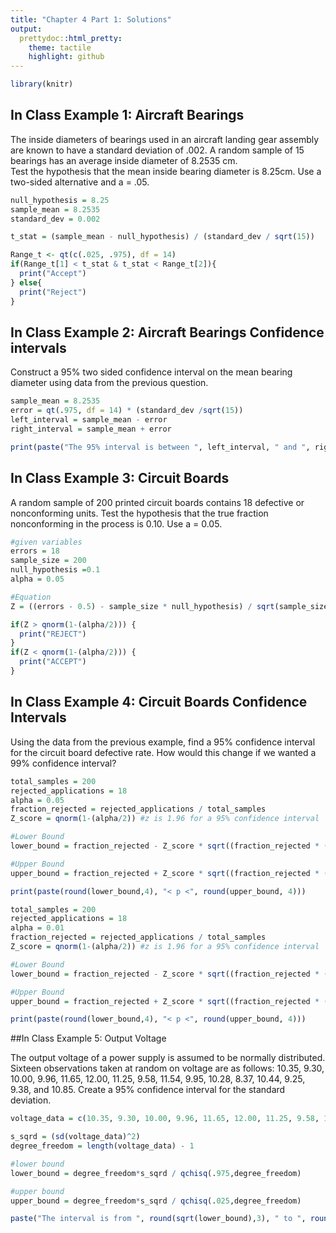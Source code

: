 ```yaml
---
title: "Chapter 4 Part 1: Solutions"
output:
  prettydoc::html_pretty:
    theme: tactile
    highlight: github
---
```



```r
library(knitr)
```

## In Class Example 1: Aircraft Bearings

The inside diameters of bearings used in an aircraft landing gear assembly are known to have a standard deviation of .002. A random sample of 15 bearings has an average inside diameter of 8.2535 cm.  
Test the hypothesis that the mean inside bearing diameter is 8.25cm. Use a two-sided alternative and a = .05.  


```r
null_hypothesis = 8.25
sample_mean = 8.2535
standard_dev = 0.002

t_stat = (sample_mean - null_hypothesis) / (standard_dev / sqrt(15))

Range_t <- qt(c(.025, .975), df = 14)
if(Range_t[1] < t_stat & t_stat < Range_t[2]){
  print("Accept")
} else{
  print("Reject")
}


```

## In Class Example 2: Aircraft Bearings Confidence intervals

Construct a 95% two sided confidence interval on the mean bearing diameter using data from the previous question.

```r
sample_mean = 8.2535
error = qt(.975, df = 14) * (standard_dev /sqrt(15))
left_interval = sample_mean - error
right_interval = sample_mean + error

print(paste("The 95% interval is between ", left_interval, " and ", right_interval))


```

## In Class Example 3: Circuit Boards

A random sample of 200 printed circuit boards contains 18 defective or nonconforming units. 
Test the hypothesis that the true fraction nonconforming in the process is 0.10. Use a = 0.05. 

```r
#given variables
errors = 18
sample_size = 200
null_hypothesis =0.1
alpha = 0.05

#Equation
Z = ((errors - 0.5) - sample_size * null_hypothesis) / sqrt(sample_size * null_hypothesis * (1 - null_hypothesis))

if(Z > qnorm(1-(alpha/2))) {
  print("REJECT")
}
if(Z < qnorm(1-(alpha/2))) {
  print("ACCEPT")
}

```

## In Class Example 4: Circuit Boards Confidence Intervals

Using the data from the previous example, find a 95% confidence interval for the circuit board defective rate. How would this change if we wanted a 99% confidence interval?

```r
total_samples = 200
rejected_applications = 18
alpha = 0.05
fraction_rejected = rejected_applications / total_samples
Z_score = qnorm(1-(alpha/2)) #z is 1.96 for a 95% confidence interval

#Lower Bound
lower_bound = fraction_rejected - Z_score * sqrt((fraction_rejected * (1 - fraction_rejected)) / total_samples)

#Upper Bound
upper_bound = fraction_rejected + Z_score * sqrt((fraction_rejected * (1 - fraction_rejected)) / total_samples)

print(paste(round(lower_bound,4), "< p <", round(upper_bound, 4)))

```

```r
total_samples = 200
rejected_applications = 18
alpha = 0.01
fraction_rejected = rejected_applications / total_samples
Z_score = qnorm(1-(alpha/2)) #z is 1.96 for a 95% confidence interval

#Lower Bound
lower_bound = fraction_rejected - Z_score * sqrt((fraction_rejected * (1 - fraction_rejected)) / total_samples)

#Upper Bound
upper_bound = fraction_rejected + Z_score * sqrt((fraction_rejected * (1 - fraction_rejected)) / total_samples)

print(paste(round(lower_bound,4), "< p <", round(upper_bound, 4)))
```


##In Class Example 5: Output Voltage

The output voltage of a power supply is assumed to be normally distributed. Sixteen observations taken at random on voltage are as follows: 10.35, 9.30, 10.00, 9.96, 11.65, 12.00, 11.25, 9.58, 11.54, 9.95, 10.28, 8.37, 10.44, 9.25, 9.38, and 10.85. 
Create a 95% confidence interval for the standard deviation.
  
```r
voltage_data = c(10.35, 9.30, 10.00, 9.96, 11.65, 12.00, 11.25, 9.58, 11.54, 9.95, 10.28, 8.37, 10.44, 9.25, 9.38, 10.85)

s_sqrd = (sd(voltage_data)^2)
degree_freedom = length(voltage_data) - 1

#lower bound
lower_bound = degree_freedom*s_sqrd / qchisq(.975,degree_freedom)

#upper bound
upper_bound = degree_freedom*s_sqrd / qchisq(.025,degree_freedom)

paste("The interval is from ", round(sqrt(lower_bound),3), " to ", round(sqrt(upper_bound),3))


```



